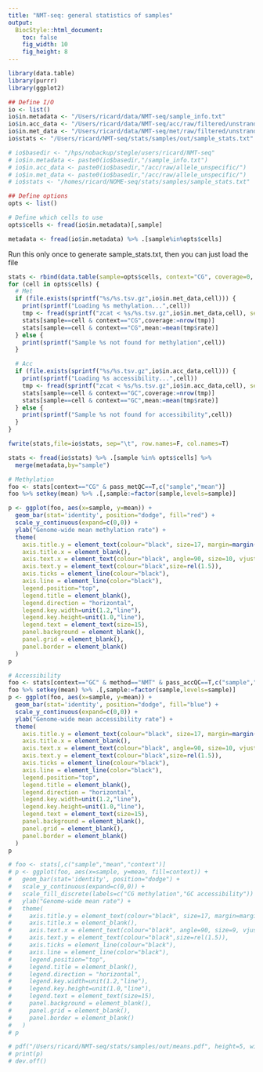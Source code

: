 ```yaml
---
title: "NMT-seq: general statistics of samples"
output:
  BiocStyle::html_document: 
    toc: false
    fig_width: 10
    fig_height: 8
---
```


```r
library(data.table)
library(purrr)
library(ggplot2)
```

```r

## Define I/O 
io <- list()
io$in.metadata <- "/Users/ricard/data/NMT-seq/sample_info.txt"
io$in.acc_data <- "/Users/ricard/data/NMT-seq/acc/raw/filtered/unstranded/binarised"
io$in.met_data <- "/Users/ricard/data/NMT-seq/met/raw/filtered/unstranded/binarised"
io$stats <- "/Users/ricard/NMT-seq/stats/samples/out/sample_stats.txt"

# io$basedir <- "/hps/nobackup/stegle/users/ricard/NMT-seq"
# io$in.metadata <- paste0(io$basedir,"/sample_info.txt")
# io$in.acc_data <- paste0(io$basedir,"/acc/raw/allele_unspecific/")
# io$in.met_data <- paste0(io$basedir,"/acc/raw/allele_unspecific/")
# io$stats <- "/homes/ricard/NOME-seq/stats/samples/sample_stats.txt"

## Define options
opts <- list()

# Define which cells to use
opts$cells <- fread(io$in.metadata)[,sample]
```

<!-- Load metadata -->
```r
metadata <- fread(io$in.metadata) %>% .[sample%in%opts$cells]
```

Run this only once to generate sample_stats.txt, then you can just load the file
```r
stats <- rbind(data.table(sample=opts$cells, context="CG", coverage=0, rate=0), data.table(sample=opts$cells, context="GC", coverage=0, rate=0))
for (cell in opts$cells) {
  # Met
  if (file.exists(sprintf("%s/%s.tsv.gz",io$in.met_data,cell))) {
    print(sprintf("Loading %s methylation...",cell))
    tmp <- fread(sprintf("zcat < %s/%s.tsv.gz",io$in.met_data,cell), sep="\t", verbose=F, showProgress=F) %>% setnames(c("chr","pos","rate"))
    stats[sample==cell & context=="CG",coverage:=nrow(tmp)]
    stats[sample==cell & context=="CG",mean:=mean(tmp$rate)]
  } else {
    print(sprintf("Sample %s not found for methylation",cell))
  }

  # Acc
  if (file.exists(sprintf("%s/%s.tsv.gz",io$in.acc_data,cell))) {
    print(sprintf("Loading %s accessibility...",cell))
    tmp <- fread(sprintf("zcat < %s/%s.tsv.gz",io$in.acc_data,cell), sep="\t", verbose=F, showProgress=F) %>% setnames(c("chr","pos","rate"))
    stats[sample==cell & context=="GC",coverage:=nrow(tmp)]
    stats[sample==cell & context=="GC",mean:=mean(tmp$rate)]
  } else {
    print(sprintf("Sample %s not found for accessibility",cell))
  }
}

fwrite(stats,file=io$stats, sep="\t", row.names=F, col.names=T)
```


```r
stats <- fread(io$stats) %>% .[sample %in% opts$cells] %>%
  merge(metadata,by="sample")
```

<!-- Number of observed CG/GC sites per sample (ignore, this is plotted in QC_accmet.Rmd) -->
<!-- ```{r coverage1, echo=FALSE} -->
<!-- opts$met_coverage_threshold <- 2e5 -->
<!-- opts$acc_coverage_threshold <- 1e6 -->
<!-- foo <- stats[,c("sample","coverage","context")] -->
<!-- cellcolor <- c("black","red")[as.numeric(foo$coverage<opts$met_coverage_threshold | foo$coverage<opts$acc_coverage_threshold )+1] -->
<!-- p <- ggplot(foo, aes(x=sample, y=coverage, fill=context)) + -->
<!--   geom_bar(stat='identity', position="dodge") + -->
<!--   scale_y_continuous(expand=c(0,0)) + -->
<!--   scale_fill_discrete(labels=c("CG methylation","GC accessibility")) + -->
<!--   geom_hline(yintercept=opts$met_coverage_threshold, colour="#F8766D", linetype="dashed") + -->
<!--   geom_hline(yintercept=opts$acc_coverage_threshold, colour="#00BFC4", linetype="dashed") + -->
<!--   ylab("Number of observed sites") + -->
<!--   theme( -->
<!--     axis.title.y = element_text(colour="black", size=17, margin=margin(0,20,0,0)), -->
<!--     axis.title.x = element_blank(), -->
<!--     axis.text.x = element_text(colour="black", color=cellcolor, angle=90, size=10, vjust=0.5, hjust=1.0), -->
<!--     axis.text.y = element_text(colour="black", size=11), -->
<!--     axis.ticks = element_line(colour="black"), -->
<!--     axis.line = element_blank(), -->
<!--     legend.position="top", -->
<!--     legend.title = element_blank(), -->
<!--     legend.direction = "horizontal", -->
<!--     legend.key.width=unit(1.2,"line"), -->
<!--     legend.key.height=unit(1.0,"line"), -->
<!--     legend.text = element_text(size=15), -->
<!--     panel.background = element_blank(), -->
<!--     panel.grid = element_blank(), -->
<!--     panel.border = element_blank() -->
<!--     ) -->
<!-- p -->
<!-- pdf("/Users/ricard/NMT-seq/rebuttal/EB/stats/out/coverage.pdf", height=5, width=7) -->
<!-- print(p) -->
<!-- dev.off() -->
<!-- ``` -->

<!-- Mean methylation/accessibility rate per sample -->
```r

# Methylation
foo <- stats[context=="CG" & pass_metQC==T,c("sample","mean")]
foo %>% setkey(mean) %>% .[,sample:=factor(sample,levels=sample)]

p <- ggplot(foo, aes(x=sample, y=mean)) +
  geom_bar(stat='identity', position="dodge", fill="red") +
  scale_y_continuous(expand=c(0,0)) +
  ylab("Genome-wide mean methylation rate") +
  theme(
    axis.title.y = element_text(colour="black", size=17, margin=margin(0,20,0,0)),
    axis.title.x = element_blank(),
    axis.text.x = element_text(colour="black", angle=90, size=10, vjust=0.5, hjust=1.0),
    axis.text.y = element_text(colour="black",size=rel(1.5)),
    axis.ticks = element_line(colour="black"),
    axis.line = element_line(color="black"),
    legend.position="top",
    legend.title = element_blank(),
    legend.direction = "horizontal",
    legend.key.width=unit(1.2,"line"),
    legend.key.height=unit(1.0,"line"),
    legend.text = element_text(size=15),
    panel.background = element_blank(),
    panel.grid = element_blank(),
    panel.border = element_blank()
  )
p

# Accessibility
foo <- stats[context=="GC" & method=="NMT" & pass_accQC==T,c("sample","mean")]
foo %>% setkey(mean) %>% .[,sample:=factor(sample,levels=sample)]
p <- ggplot(foo, aes(x=sample, y=mean)) +
  geom_bar(stat='identity', position="dodge", fill="blue") +
  scale_y_continuous(expand=c(0,0)) +
  ylab("Genome-wide mean accessibility rate") +
  theme(
    axis.title.y = element_text(colour="black", size=17, margin=margin(0,20,0,0)),
    axis.title.x = element_blank(),
    axis.text.x = element_text(colour="black", angle=90, size=10, vjust=0.5, hjust=1.0),
    axis.text.y = element_text(colour="black",size=rel(1.5)),
    axis.ticks = element_line(colour="black"),
    axis.line = element_line(color="black"),
    legend.position="top",
    legend.title = element_blank(),
    legend.direction = "horizontal",
    legend.key.width=unit(1.2,"line"),
    legend.key.height=unit(1.0,"line"),
    legend.text = element_text(size=15),
    panel.background = element_blank(),
    panel.grid = element_blank(),
    panel.border = element_blank()
  )
p

# foo <- stats[,c("sample","mean","context")]
# p <- ggplot(foo, aes(x=sample, y=mean, fill=context)) +
#   geom_bar(stat='identity', position="dodge") +
#   scale_y_continuous(expand=c(0,0)) +
#   scale_fill_discrete(labels=c("CG methylation","GC accessibility")) +
#   ylab("Genome-wide mean rate") +
#   theme(
#     axis.title.y = element_text(colour="black", size=17, margin=margin(0,20,0,0)),
#     axis.title.x = element_blank(),
#     axis.text.x = element_text(colour="black", angle=90, size=9, vjust=0.5, hjust=1.0),
#     axis.text.y = element_text(colour="black",size=rel(1.5)),
#     axis.ticks = element_line(colour="black"),
#     axis.line = element_line(color="black"),
#     legend.position="top",
#     legend.title = element_blank(),
#     legend.direction = "horizontal",
#     legend.key.width=unit(1.2,"line"),
#     legend.key.height=unit(1.0,"line"),
#     legend.text = element_text(size=15),
#     panel.background = element_blank(),
#     panel.grid = element_blank(),
#     panel.border = element_blank()
#   )
# p

# pdf("/Users/ricard/NMT-seq/stats/samples/out/means.pdf", height=5, width=7)
# print(p)
# dev.off()
```
